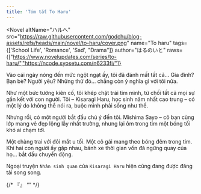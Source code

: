 ```yaml
---
title: 'Tóm tắt To Haru'
---
```


<Novel
  altName="ハルへ"
  src="https://raw.githubusercontent.com/godchu/blog-assets/refs/heads/main/novel/to-haru/cover.png"
  name="To haru"
  tags={['School Life', 'Romance', 'Sad', "Drama"]}
  author="はるのいと"
  raws={["https://www.novelupdates.com/series/to-haru/","https://ncode.syosetu.com/n6233fi/"]}
>
Vào cái ngày nóng đến mức ngột ngạt ấy, tôi đã đánh mất tất cả...
Gia đình? Bạn bè? Người yêu?
Những thứ đó... chẳng còn ý nghĩa gì với tôi nữa.

Như một bức tường kiên cố, tôi khép chặt trái tim mình, từ chối tất cả mọi sự gắn kết với con người.
Tôi – Kisaragi Haru, học sinh năm nhất cao trung – có một lý do không thể nói ra, buộc mình phải sống như thế.

Nhưng rồi, có một người bắt đầu chú ý đến tôi.
Mishima Sayo – cô bạn cùng lớp mang vẻ đẹp lộng lẫy nhất trường, nhưng lại ôm trong tim một bóng tối khó ai chạm tới.

Một chàng trai với đôi mắt u tối.
Một cô gái mang theo bóng đêm trong tim.
Khi hai con người ấy gặp nhau, bánh xe thời gian vốn đã ngừng quay của họ... bắt đầu chuyển động.

Ngoại truyện `Nhân sinh quan` của `Kisaragi Haru` hiện cũng đang được đăng tải song song.

</Novel>

{/* 『』 “” */}
